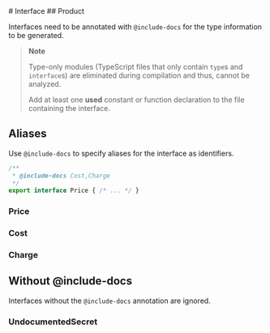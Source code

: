
<Meta title="TypeScript/Interfaces" />
# Interface
## Product

Interfaces need to be annotated with `@include-docs` for the type information to be generated.

> **Note**
>
> Type-only modules (TypeScript files that only contain `type`s and `interface`s) are eliminated
> during compilation and thus, cannot be analyzed.
>
> Add at least one **used** constant or function declaration to the file containing the interface.

<ArgTypes of="Product" />

## Aliases

Use `@include-docs` to specify aliases for the interface as identifiers.

```typescript
/**
 * @include-docs Cost,Charge
 */
export interface Price { /* ... */ }
```

### Price

<ArgTypes of="Price" />

### Cost

<ArgTypes of="Cost" />

### Charge

<ArgTypes of="Charge" />

## Without @include-docs

Interfaces without the `@include-docs` annotation are ignored.

### UndocumentedSecret

<ArgTypes of="UndocumentedSecret" />
